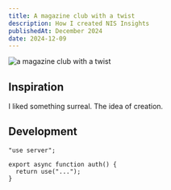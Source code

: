 ```yaml
---
title: A magazine club with a twist
description: How I created NIS Insights
publishedAt: December 2024
date: 2024-12-09
---
```


<Image
  alt="a magazine club with a twist"
  src="/images/nis-insights.png"
  className="rounded-md"
  width={1200}
  height={630}
  priority
/>

## Inspiration

I liked something surreal. The idea of creation.

## Development

```tsx {3-5}
"use server";

export async function auth() {
  return use("...");
}
```
